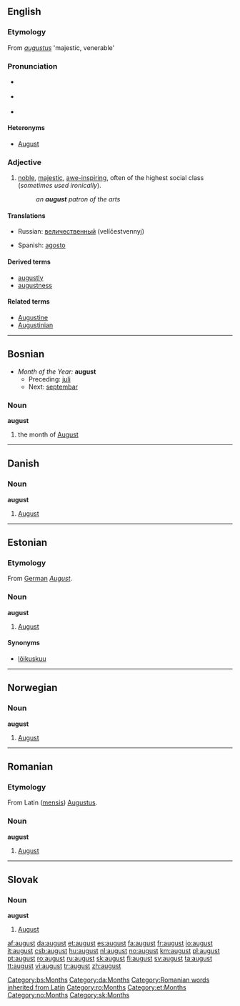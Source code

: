 {{see|August}}
==English==
===Etymology===
From {{L.}} ''[[augustus]]'' 'majestic, venerable'

===Pronunciation===
*{{italbrac|[[RP]]}} {{IPA|/ɔːˈgʌst/}}
*{{italbrac|US}} {{IPA|/ɔːˈgʌst/ or /ɑːˈgʌst/}}
*{{audio|en-us-august.ogg|Audio (US)}}

====Heteronyms====
* [[August]]

===Adjective===
{{en-adj}}

# [[noble]], [[majestic]], [[awe-inspiring]], often of the highest social class (''sometimes used ironically'').
#: ''an '''august''' patron of the arts''

====Translations====
{{top}}
*Russian: [[величественный]] (velíčestvennyj)
{{mid}}
*Spanish: [[agosto]]
{{bottom}}

====Derived terms====
*[[augustly]]
*[[augustness]]

====Related terms====
*[[Augustine]]
*[[Augustinian]]

----

==Bosnian==
*''Month of the Year:'' '''august'''
**Preceding: [[juli]]
**Next: [[septembar]]
===Noun===
'''august''' {{m}}

#the month of [[August]]

[[Category:bs:Months]]

----

==Danish==

===Noun===
'''august'''

#[[August]] 

[[Category:da:Months]]

----

==Estonian==
===Etymology===
From [[German]] ''[[August]]''.
===Noun===
'''august'''

#[[August]] {{et-month}}

====Synonyms====
*[[lõikuskuu]]

----

==Norwegian==

===Noun===
'''august'''

# [[August]]

----

==Romanian==

===Etymology===
From Latin ([[mensis]]) [[Augustus#Latin|Augustus]].

===Noun===
'''august''' {{m}}

# [[August]]

[[Category:Romanian words inherited from Latin]]
[[Category:ro:Months]]

----

==Slovak==

===Noun===
'''august''' {{m}}

# [[August]]


[[Category:et:Months]]
[[Category:no:Months]]
[[Category:sk:Months]]

[[af:august]]
[[da:august]]
[[et:august]]
[[es:august]]
[[fa:august]]
[[fr:august]]
[[io:august]]
[[it:august]]
[[csb:august]]
[[hu:august]]
[[nl:august]]
[[no:august]]
[[km:august]]
[[pl:august]]
[[pt:august]]
[[ro:august]]
[[ru:august]]
[[sk:august]]
[[fi:august]]
[[sv:august]]
[[ta:august]]
[[tt:august]]
[[vi:august]]
[[tr:august]]
[[zh:august]]